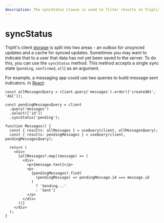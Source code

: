 ```yaml
---
description: The syncStatus clause is used to filter results in Triplit query based on if they've synced with the server.
---
```


# syncStatus

Triplit's client [storage](/client/storage) is split into two areas - an outbox for unsynced updates and a cache for synced updates. Sometimes you may want to indicate that to a user that data has not yet been saved to the server. To do this, you can use the `syncStatus` method. This method accepts a single sync state (`pending`, `confirmed`, `all`) as an argument.

For example, a messaging app could use two queries to build message sent indicators. In [React](/frameworks/react):

```tsx
const allMessagesQuery = client.query('messages').order(['createdAt', 'ASC']);

const pendingMessagesQuery = client
  .query('messages')
  .select(['id'])
  .syncStatus('pending');

function Messages() {
  const { results: allMessages } = useQuery(client, allMessagesQuery);
  const { results: pendingMessages } = useQuery(client, pendingMessagesQuery);

  return (
    <div>
      {allMessages?.map((message) => (
        <div>
          <p>{message.text}</p>
          <p>
            {pendingMessages?.find(
              (pendingMessage) => pendingMessage.id === message.id
            )
              ? 'Sending...'
              : 'Sent'}
          </p>
        </div>
      ))}
    </div>
  );
}
```
